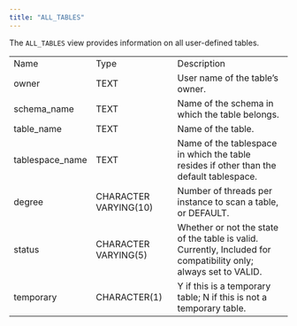 ```yaml
---
title: "ALL_TABLES"
---
```


<div id="all_tables" class="registered_link"></div>


The `ALL_TABLES` view provides information on all user-defined tables.

|                  |                       |                                                                                                                  |
|------------------|-----------------------|------------------------------------------------------------------------------------------------------------------|
| Name             | Type                  | Description                                                                                                      |
| owner            | TEXT                  | User name of the table’s owner.                                                                                  |
| schema\_name     | TEXT                  | Name of the schema in which the table belongs.                                                                   |
| table\_name      | TEXT                  | Name of the table.                                                                                               |
| tablespace\_name | TEXT                  | Name of the tablespace in which the table resides if other than the default tablespace.                          |
| degree           | CHARACTER VARYING(10) | Number of threads per instance to scan a table, or DEFAULT.                                                      |
| status           | CHARACTER VARYING(5)  | Whether or not the state of the table is valid. Currently, Included for compatibility only; always set to VALID. |
| temporary        | CHARACTER(1)          | Y if this is a temporary table; N if this is not a temporary table.                                              |
